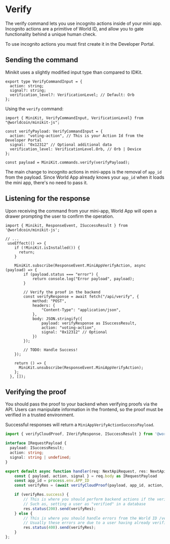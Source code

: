
# Verify

The verify command lets you use <Link href="/world-id/id/cloud">incognito actions</Link> inside of your mini app. Incognito actions are a primitive of World ID, and allow you to gate functionality behind a unique human check.

To use incognito actions you must first create it in the <Link href="https://developer.worldcoin.org/">Developer Portal</Link>.

## Sending the command
Minikit uses a slightly modified input type than compared to IDKit.
``` tsx
export type VerifyCommandInput = {
  action: string;
  signal?: string;
  verification_level?: VerificationLevel; // Default: Orb
};
```
Using the `verify` command:
```tsx {{ title: 'pages/index.tsx' }}
import { MiniKit, VerifyCommandInput, VerificationLevel} from "@worldcoin/minikit-js";

const verifyPayload: VerifyCommandInput = {
  action: "voting-action", // This is your Action Id from the Developer Portal
  signal: "0x12312" // Optional additional data
  verification_level: VerificationLevel.Orb, // Orb | Device
};

const payload = MiniKit.commands.verify(verifyPayload);
```

The main change to incognito actions in mini-apps is the removal of `app_id` from the payload. Since World App already knows your `app_id` when it loads the mini app, there's no need to pass it. 

## Listening for the response
Upon receiving the command from your mini-app, World App will open a drawer prompting the user to confirm the operation. 

``` tsx {{ title: 'pages/index.tsx' }}
import { Minikit, ResponseEvent, ISuccessResult } from '@worldcoin/minikit-js';

// ...
 useEffect(() => {
    if (!MiniKit.isInstalled()) {
      return;
    }

    MiniKit.subscribe(ResponseEvent.MiniAppVerifyAction, async (payload) => {
        if (payload.status === "error") {
            return console.log("Error payload", payload);
        }
      
        // Verify the proof in the backend 
        const verifyResponse = await fetch("/api/verify", {
            method: "POST",
            headers: {
                "Content-Type": "application/json",
            },
            body: JSON.stringify({
                payload: verifyResponse as ISuccessResult,
                action: "voting-action",
                signal: "0x12312" // Optional
            }) 
        });

        // TODO: Handle Success!
    });

    return () => {
      MiniKit.unsubscribe(ResponseEvent.MiniAppVerifyAction);
    };
  }, []);
```

## Verifying the proof
<Note type="warning">
	You should pass the proof to your backend when verifying proofs via the API. Users can manipulate information in the
	frontend, so the proof must be verified in a trusted environment.
</Note>

Successful responses will return a `MiniAppVerifyActionSuccessPayload`. 


```typescript {{ title: 'pages/api/verify.ts' }}
import { verifyCloudProof, IVerifyResponse, ISuccessResult } from '@worldcoin/minikit-js'

interface IRequestPayload {
  payload: ISuccessResult; 
  action: string;
  signal: string | undefined;
}

export default async function handler(req: NextApiRequest, res: NextApiResponse) {
    const { payload, action, signal } = req.body as IRequestPayload
    const app_id = process.env.APP_ID 
    const verifyRes = (await verifyCloudProof(payload, app_id, action, signal)) as IVerifyResponse // Wrapper on this

    if (verifyRes.success) {
        // This is where you should perform backend actions if the verification succeeds
        // Such as, setting a user as "verified" in a database
        res.status(200).send(verifyRes);
    } else {
        // This is where you should handle errors from the World ID /verify endpoint. 
        // Usually these errors are due to a user having already verified.
        res.status(400).send(verifyRes);
    }
};
```